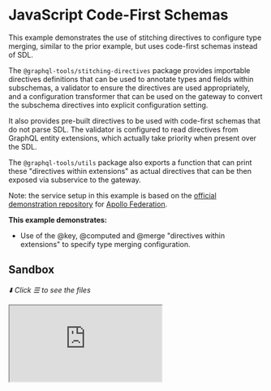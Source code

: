 # JavaScript Code-First Schemas

This example demonstrates the use of stitching directives to configure type merging, similar to the prior example, but uses code-first schemas instead of SDL.

The `@graphql-tools/stitching-directives` package provides importable directives definitions that can be used to annotate types and fields within subschemas, a validator to ensure the directives are used appropriately, and a configuration transformer that can be used on the gateway to convert the subschema directives into explicit configuration setting.

It also provides pre-built directives to be used with code-first schemas that do not parse SDL. The validator is configured to read directives from GraphQL entity extensions, which actually take priority when present over the SDL.

The `@graphql-tools/utils` package also exports a function that can print these "directives within extensions" as actual directives that can be then exposed via subservice to the gateway.

Note: the service setup in this example is based on the [official demonstration repository](https://github.com/apollographql/federation-demo) for
[Apollo Federation](https://www.apollographql.com/docs/federation/).

**This example demonstrates:**

- Use of the @key, @computed and @merge "directives within extensions" to specify type merging configuration.

## Sandbox

_⬇️ Click ☰ to see the files_

<iframe
  src="https://codesandbox.io/embed/github/ardatan/schema-stitching/tree/master/examples/subservice-languages/javascript?codemirror=1&fontsize=14&initialpath=/graphql&theme=dark"
  className="mt-6 w-full h-[500px] rounded-md"
  title="subservice-languages/javascript"
  allow="geolocation; microphone; camera; midi; vr; accelerometer; gyroscope; payment; ambient-light-sensor; encrypted-media; usb"
  sandbox="allow-forms allow-modals allow-popups allow-presentation allow-same-origin allow-scripts"
/>

> You can also see the project on GitHub [here](https://github.com/ardatan/schema-stitching/tree/master/examples/subservice-languages/javascript).

The following services are available for interactive queries:

- **Stitched gateway:** listening on 4000/graphql
- _Accounts subservice_: listening on 4001/graphql
- _Inventory subservice_: listening on 4002/graphql
- _Products subservice_: listening on 4003/graphql
- _Reviews subservice_: listening on 4004/graphql

## Summary

First, try a query that includes data from all services:

```graphql
query {
  products(upcs: [1, 2]) {
    name
    price
    weight
    inStock
    shippingEstimate
    reviews {
      id
      body
      author {
        name
        username
        totalReviews
      }
      product {
        name
        price
      }
    }
  }
}
```

Neat, it works! All those merges were configured through schema annotations within schemas!

### Accounts subservice

The Accounts subservice showcases how schemas created with vanilla `graphql-js` can also utilize stitching directives to achieve the benefits of colocating types and their merge configuration, including support for hot-reloading:

- _Directive usages_: implemented as "directives within extensions," i.e. following the Gatsby/graphql-compose convention of embedding third party directives under the `directives` key of each GraphQL entity's `extensions` property.
- _Directive declarations_: directly added to the schema by using the compiled directives exported by the `@graphql-tools/stitching-directives` package.

### Inventory subservice

The Inventory subservice demonstrates using stitching directives with a schema created using the `nexus` library:

- _Directive usages_: implemented as "directives within extensions," i.e. following the Gatsby/graphql-compose convention of embedding third party directives under the `directives` key of each GraphQL entity's `extensions` property.
- _Directive declarations_: `nexus` does not yet support passing in built `graph-js` `GraphQLDirective` objects, but you can easily create a new schema from the `nexus` schema programatically (using `new GraphQLSchema({ ...originalSchema.toConfig(), directives: [...originalSchema.getDirectives(), ...allStitchingDirectives] })`.

### Products subservice

The Products subservice shows how `TypeGraphQL` can easily implement third party directives including stitching directives.

- _Directive usages_: implemented using the @Directive decorator syntax, TypeGraphQL's method of supporting third party directives within its code-first schema.
- _Directive declarations_: directly added to the schema by using the compiled directives exported by the `@graphql-tools/stitching-directives` package.

# Reviews subservice

The Reviews subservice is available for comparison to remind us of how `makeExecutableSchema` utilizes directives with SDL.

- _Directive usages_: implemented using directives within actual SDL.
- _Directive declarations_: directive type definitions are imported from the `@graphql-tools/stitching-directives` package.
